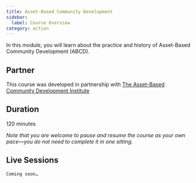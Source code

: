 ```yaml
---
title: Asset-Based Community Development
sidebar:
  label: Course Overview
category: action
---
```


In this module, you will learn about the practice and history of Asset-Based Community Development (ABCD).

## Partner

This course was developed in partnership with [The Asset-Based Community Development Institute](https://resources.depaul.edu/abcd-institute/Pages/default.aspx)

## Duration

120 minutes

_Note that you are welcome to pause and resume the course as your own pace—you do not need to complete it in one sitting._

## Live Sessions

`Coming soon…`
